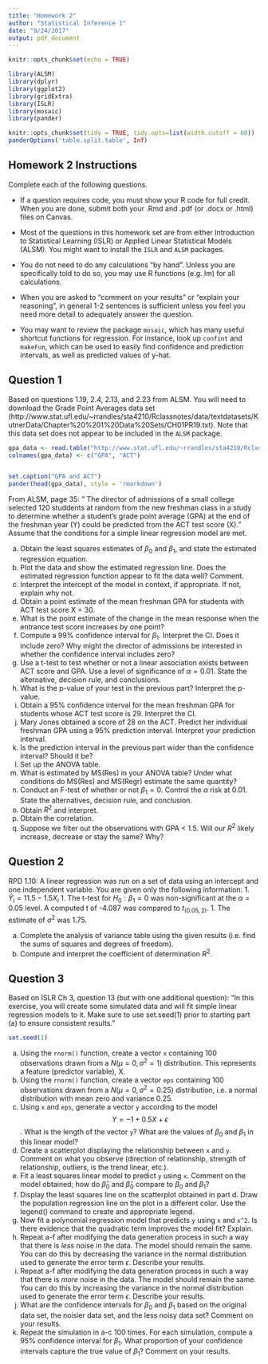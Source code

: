 ```yaml
---
title: "Homework 2"
author: "Statistical Inference 1"
date: "9/24/2017"
output: pdf_document
---
```


```r
knitr::opts_chunk$set(echo = TRUE)

library(ALSM)
library(dplyr)
library(ggplot2)
library(gridExtra)
library(ISLR)
library(mosaic)
library(pander)

knitr::opts_chunk$set(tidy = TRUE, tidy.opts=list(width.cutoff = 60))
panderOptions('table.split.table', Inf)

```
## Homework 2 Instructions

Complete each of the following questions. 

- If a question requires code, you must show your R code for full credit. When you are done, submit both your .Rmd and .pdf (or .docx or .html) files on Canvas. 

- Most of the questions in this homework set are from either Introduction to Statistical Learning (ISLR) or Applied Linear Statistical Models (ALSM). You might want to install the `ISLR` and `ALSM` packages.

- You do not need to do any calculations "by hand". Unless you are specifically told to do so, you may use R functions (e.g. lm) for all calculations.

- When you are asked to "comment on your results" or "explain your reasoning", in general 1-2 sentences is sufficient unless you feel you need more detail to adequately answer the question.

- You may want to review the package `mosaic`, which has many useful shortcut functions for regression. For instance, look up `confint` and `makeFun`, which can be used to easily find confidence and prediction intervals, as well as predicted values of y-hat.

## Question 1

Based on questions 1.19, 2.4, 2.13, and 2.23 from ALSM. You will need to download the Grade Point Averages data set (http://www.stat.ufl.edu/~rrandles/sta4210/Rclassnotes/data/textdatasets/KutnerData/Chapter%20%201%20Data%20Sets/CH01PR19.txt). Note that this data set does not appear to be included in the `ALSM` package. 

```r
gpa_data <- read.table("http://www.stat.ufl.edu/~rrandles/sta4210/Rclassnotes/data/textdatasets/KutnerData/Chapter%20%201%20Data%20Sets/CH01PR19.txt")
colnames(gpa_data) <- c("GPA", "ACT")


set.caption("GPA and ACT")
pander(head(gpa_data), style = 'rmarkdown')
```

From ALSM, page 35: " The director of admissions of a small college selected 120 studdents at random from the new freshman class in a study to determine whether a student's grade point average (GPA) at the end of the freshman year (Y) could be predicted from the ACT test score (X)." Assume that the conditions for a simple linear regression model are met. 

a. Obtain the least squares estimates of $\beta_0$ and $\beta_1$, and state the estimated regression equation. 
b. Plot the data and show the estimated regression line. Does the estimated regression function appear to fit the data well? Comment.
c. Interpret the intercept of the model in context, if appropriate. If not, explain why not.
d. Obtain a point estimate of the mean freshman GPA for students with ACT test score X = 30.
e. What is the point estimate of the change in the mean response when the entrance test score increases by one point?
f. Compute a 99% confidence interval for $\beta_1$. Interpret the CI. Does it include zero? Why might the director of admissions be interested in whether the confidence interval includes zero?
g. Use a t-test to test whether or not a linear association exists between ACT score and GPA. Use a level of significance of $\alpha = 0.01$. State the alternative, decision rule, and conclusions.
h. What is the p-value of your test in the previous part? Interpret the p-value. 
i. Obtain a 95% confidence interval for the mean freshman GPA for students whose ACT test score is 29. Interpret the CI.
j. Mary Jones obtained a score of 28 on the ACT. Predict her individual freshman GPA using a 95% prediction interval. Interpret your prediction interval.
k. Is the prediction interval in the previous part wider than the confidence interval? Should it be?
l. Set up the ANOVA table.
m. What is estimated by MS(Res) in your ANOVA table? Under what conditions do MS(Res) and MS(Regr) estimate the same quantity?
n. Conduct an F-test of whether or not $\beta_1 = 0$. Control the $\alpha$ risk at 0.01. State the alternatives, decision rule, and conclusion. 
o. Obtain $R^2$ and interpret.
p. Obtain the correlation. 
q. Suppose we filter out the observations with GPA < 1.5. Will our $R^2$ likely increase, decrease or stay the same? Why?


## Question 2

RPD 1.10: A linear regression was run on a set of data using an intercept and one independent variable. You are given only the following information:
1. $\hat{Y}_i = 11.5 - 1.5 X_i$
1. The t-test for $H_0: \beta_1 = 0$ was non-significant at the $\alpha = 0.05$ level. A computed t of -4.087 was compared to $t_{(0.05, 2)}$. 
1. The estimate of $\sigma^2$ was 1.75.

a. Complete the analysis of variance table using the given results (i.e. find the sums of squares and degrees of freedom).
a. Compute and interpret the coefficient of determination $R^2$. 


## Question 3

Based on ISLR Ch 3, question 13 (but with one additional question): "In this exercise, you will create some simulated data and will fit simple linear regression models to it. Make sure to use set.seed(1) prior to starting part (a) to ensure consistent results."

```r
set.seed(1)
```

a. Using the `rnorm()` function, create a vector `x` containing 100 observations drawn from a $N(\mu = 0, \sigma^2= 1)$ distribution. This represents a feature (predictor variable), X.
b. Using the `rnorm()` function, create a vector `eps` containing 100 observations drawn from a $N(\mu = 0,\sigma^2 = 0.25)$ distribution, i.e. a normal distribution with mean zero and variance 0.25.
c. Using `x` and `eps`, generate a vector `y` according to the model $$Y = -1 + 0.5X + \epsilon$$. What is the length of the vector `y`? What are the values of $\beta_0$ and $\beta_1$ in this linear model? 
d. Create a scatterplot displaying the relationship between `x` and `y`. Comment on what you observe (direction of relationship, strength of relationship, outliers, is the trend linear, etc.).
e. Fit a least squares linear model to predict `y` using `x`. Comment on the model obtained; how do $\hat{\beta}_0$ and $\hat{\beta}_0$ compare to $\beta_0$ and $\beta_1$?
f. Display the least squares line on the scatterplot obtained in part d. Draw the population regression line on the plot in a different color. Use the legend() command to create and appropriate legend.
g. Now fit a polynomial regression model that predicts `y` using `x` and `x^2`. Is there evidence that the quadratic term improves the model fit? Explain.
h. Repeat a-f after modifying the data generation process in such a way that there is *less* noise in the data. The model should remain the same. You can do this by decreasing the variance in the normal distribution used to generate the error term $\epsilon$. Describe your results.
i. Repeat a-f after modifying the data generation process in such a way that there is *more* noise in the data. The model should remain the same. You can do this by increasing the variance in the normal distribution used to generate the error term $\epsilon$. Describe your results.
j. What are the confidence intervals for $\beta_0$ and $\beta_1$ based on the original data set, the noisier data set, and the less noisy data set? Comment on your results.
k. Repeat the simulation in a-c 100 times. For each simulation, compute a 95% confidence interval for $\beta_1$. What proportion of your confidence intervals capture the true value of $\beta_1$? Comment on your results.


